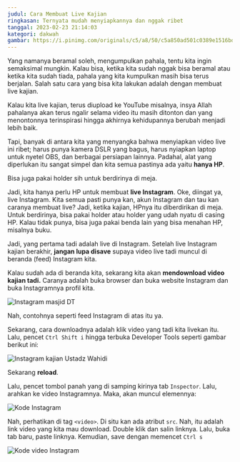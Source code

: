 ```yaml
---
judul: Cara Membuat Live Kajian
ringkasan: Ternyata mudah menyiapkannya dan nggak ribet
tanggal: 2023-02-23 21:14:03
kategori: dakwah
gambar: https://i.pinimg.com/originals/c5/a8/50/c5a850ad501c0389e1516bdfc261e947.jpg
---
```


Yang namanya beramal soleh, mengumpulkan pahala, tentu kita ingin semaksimal mungkin. Kalau bisa, ketika kita sudah nggak bisa beramal atau ketika kita sudah tiada, pahala yang kita kumpulkan masih bisa terus berjalan. Salah satu cara yang bisa kita lakukan adalah dengan membuat live kajian.

Kalau kita live kajian, terus diupload ke YouTube misalnya, insya Allah pahalanya akan terus ngalir selama video itu masih ditonton dan yang menontonnya terinspirasi hingga akhirnya kehidupannya berubah menjadi lebih baik.

Tapi, banyak di antara kita yang menyangka bahwa menyiapkan video live ini ribet; harus punya kamera DSLR yang bagus, harus nyiapkan laptop untuk nyetel OBS, dan berbagai persiapan lainnya. Padahal, alat yang diperlukan itu sangat simpel dan kita semua pastinya ada yaitu **hanya HP**.

Bisa juga pakai holder sih untuk berdirinya di meja.

Jadi, kita hanya perlu HP untuk membuat **live Instagram**. Oke, diingat ya, live Instagram. Kita semua pasti punya kan, akun Instagram dan tau kan caranya membuat live? Jadi, ketika kajian, HPnya itu diberdirikan di meja. Untuk berdirinya, bisa pakai holder atau holder yang udah nyatu di casing HP. Kalau tidak punya, bisa juga pakai benda lain yang bisa menahan HP, misalnya buku.

Jadi, yang pertama tadi adalah live di Instagram. Setelah live Instagram kajian berakhir, **jangan lupa disave** supaya video live tadi muncul di beranda (feed) Instagram kita.

Kalau sudah ada di beranda kita, sekarang kita akan **mendownload video kajian tadi.** Caranya adalah buka browser dan buka website Instagram dan buka Instagramnya profil kita.

![Instagram masjid DT](/gambar-untuk-postingan/instagram-masjid-dt.png)

Nah, contohnya seperti feed Instagram di atas itu ya.

Sekarang, cara downloadnya adalah klik video yang tadi kita livekan itu. Lalu, pencet `Ctrl Shift i` hingga terbuka Developer Tools seperti gambar berikut ini:

![Instagram kajian Ustadz Wahidi](/gambar-untuk-postingan/instagram-kajian-ustadz-wahidi.png)

Sekarang **reload**.

Lalu, pencet tombol panah yang di samping kirinya tab `Inspector`. Lalu, arahkan ke video Instagramnya. Maka, akan muncul elemennya:

![Kode Instagram](/gambar-untuk-postingan/kode-instagram.png)

Nah, perhatikan di tag `<video>`. Di situ kan ada atribut `src`. Nah, itu adalah link video yang kita mau download. Double klik dan salin linknya. Lalu, buka tab baru, paste linknya. Kemudian, save dengan memencet `Ctrl s`

![Kode video Instagram](/gambar-untuk-postingan/kode-video-instagram.png)
